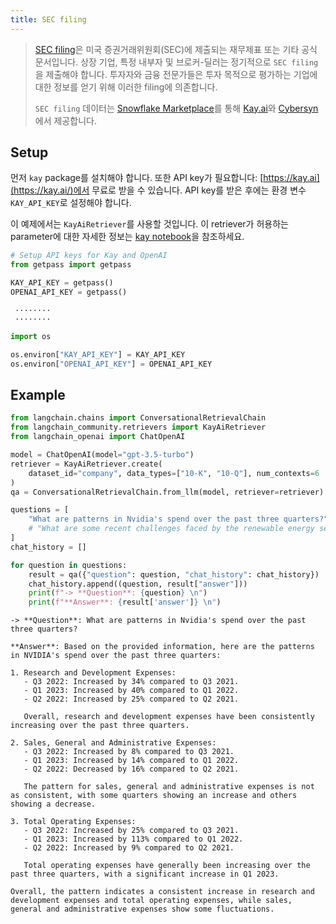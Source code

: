 ```yaml
---
title: SEC filing
---
```


>[SEC filing](https://www.sec.gov/edgar)은 미국 증권거래위원회(SEC)에 제출되는 재무제표 또는 기타 공식 문서입니다. 상장 기업, 특정 내부자 및 브로커-딜러는 정기적으로 `SEC filing`을 제출해야 합니다. 투자자와 금융 전문가들은 투자 목적으로 평가하는 기업에 대한 정보를 얻기 위해 이러한 filing에 의존합니다.
>
>`SEC filing` 데이터는 [Snowflake Marketplace](https://app.snowflake.com/marketplace/providers/GZTSZAS2KCS/Cybersyn%2C%20Inc)를 통해 [Kay.ai](https://kay.ai)와 [Cybersyn](https://www.cybersyn.com/)에서 제공합니다.

## Setup

먼저 `kay` package를 설치해야 합니다. 또한 API key가 필요합니다: [https://kay.ai](https://kay.ai/)에서 무료로 받을 수 있습니다. API key를 받은 후에는 환경 변수 `KAY_API_KEY`로 설정해야 합니다.

이 예제에서는 `KayAiRetriever`를 사용할 것입니다. 이 retriever가 허용하는 parameter에 대한 자세한 정보는 [kay notebook](/oss/integrations/retrievers/kay)을 참조하세요.

```python
# Setup API keys for Kay and OpenAI
from getpass import getpass

KAY_API_KEY = getpass()
OPENAI_API_KEY = getpass()
```

```output
 ········
 ········
```

```python
import os

os.environ["KAY_API_KEY"] = KAY_API_KEY
os.environ["OPENAI_API_KEY"] = OPENAI_API_KEY
```

## Example

```python
from langchain.chains import ConversationalRetrievalChain
from langchain_community.retrievers import KayAiRetriever
from langchain_openai import ChatOpenAI

model = ChatOpenAI(model="gpt-3.5-turbo")
retriever = KayAiRetriever.create(
    dataset_id="company", data_types=["10-K", "10-Q"], num_contexts=6
)
qa = ConversationalRetrievalChain.from_llm(model, retriever=retriever)
```

```python
questions = [
    "What are patterns in Nvidia's spend over the past three quarters?",
    # "What are some recent challenges faced by the renewable energy sector?",
]
chat_history = []

for question in questions:
    result = qa({"question": question, "chat_history": chat_history})
    chat_history.append((question, result["answer"]))
    print(f"-> **Question**: {question} \n")
    print(f"**Answer**: {result['answer']} \n")
```

```output
-> **Question**: What are patterns in Nvidia's spend over the past three quarters?

**Answer**: Based on the provided information, here are the patterns in NVIDIA's spend over the past three quarters:

1. Research and Development Expenses:
   - Q3 2022: Increased by 34% compared to Q3 2021.
   - Q1 2023: Increased by 40% compared to Q1 2022.
   - Q2 2022: Increased by 25% compared to Q2 2021.

   Overall, research and development expenses have been consistently increasing over the past three quarters.

2. Sales, General and Administrative Expenses:
   - Q3 2022: Increased by 8% compared to Q3 2021.
   - Q1 2023: Increased by 14% compared to Q1 2022.
   - Q2 2022: Decreased by 16% compared to Q2 2021.

   The pattern for sales, general and administrative expenses is not as consistent, with some quarters showing an increase and others showing a decrease.

3. Total Operating Expenses:
   - Q3 2022: Increased by 25% compared to Q3 2021.
   - Q1 2023: Increased by 113% compared to Q1 2022.
   - Q2 2022: Increased by 9% compared to Q2 2021.

   Total operating expenses have generally been increasing over the past three quarters, with a significant increase in Q1 2023.

Overall, the pattern indicates a consistent increase in research and development expenses and total operating expenses, while sales, general and administrative expenses show some fluctuations.
```